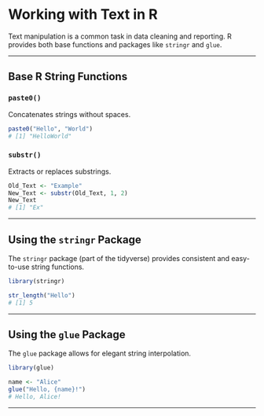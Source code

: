 
# Working with Text in R

Text manipulation is a common task in data cleaning and reporting. R provides both base functions and packages like `stringr` and `glue`.

---

## Base R String Functions

### `paste0()`

Concatenates strings without spaces.

```r
paste0("Hello", "World")
# [1] "HelloWorld"
```

### `substr()`

Extracts or replaces substrings.

```r
Old_Text <- "Example"
New_Text <- substr(Old_Text, 1, 2)
New_Text
# [1] "Ex"
```

---

## Using the `stringr` Package

The `stringr` package (part of the tidyverse) provides consistent and easy-to-use string functions.

```r
library(stringr)

str_length("Hello")
# [1] 5
```

---

## Using the `glue` Package

The `glue` package allows for elegant string interpolation.

```r
library(glue)

name <- "Alice"
glue("Hello, {name}!")
# Hello, Alice!
```

---
